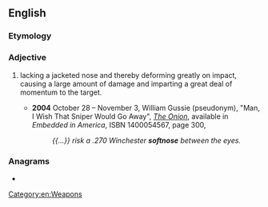 ==English==

===Etymology===
{{compound|en|soft|nose}}

===Adjective===
{{en-adj|-}}

# {{lb|en|of a bullet}} lacking a jacketed nose and thereby deforming greatly on impact, causing a large amount of damage and imparting a great deal of momentum to the target.
#* '''2004''' October 28 – November 3, William Gussie (pseudonym), "Man, I Wish That Sniper Would Go Away", ''[[w:The Onion|The Onion]]'', available in ''Embedded in America'', ISBN 1400054567, page 300,
#*: ''{{...}} risk a .270 Winchester '''softnose''' between the eyes.''

===Anagrams===
* {{anagrams|en|eftsoons|festoons}}

[[Category:en:Weapons]]